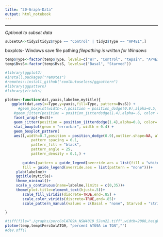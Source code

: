 ```yaml
---
title: "20-Graph-Data"
output: html_notebook
---
```


---
*Optional to subset data*
```r
subsetCA<-tidy2[tidy2$Type == "Control" | tidy2$Type == "AP4E1",]

```


boxplots- Windows save file pathing
*filepathing is written for Windows*
```r
temp$Type<-factor(temp$Type, levels=c("WT", "Control", "tepsin", "AP4E1"))
temp$BvsS<-factor(temp$BvsS, levels=c("Basal", "Starved"))

#library(ggplot2)
#install.packages("remotes")
#remotes::install_github("coolbutuseless/ggpattern")
#library(ggpattern)
#library(viridis)

plotme<-function(dat,yaxis,labelme,mytitle){
   ggplot(dat,aes(x=Type,y=yaxis,fill=Type, pattern=BvsS)) + 
      #geom_boxplot(width=.7,position = position_dodge(0.9),alpha=0.5, outlier.shape = 20, outlier.size = -1) +
    #geom_jitter(position = position_jitterdodge(1.4),alpha=.6, color = "grey") +
    facet_wrap(~BvsS)+
    geom_jitter(position = position_jitterdodge(1.4),alpha=0.8, color= "dark grey") +
    stat_boxplot(geom = "errorbar", width = 0.4) +
    geom_boxplot_pattern(
    aes(),width=0.7,position = position_dodge(0.9),outlier.shape=NA, alpha=0.5,
            pattern_spacing = 0.1,
            pattern_fill = "black",
            pattern_angle = 25,
            pattern_density = 0.1,) + 
    
        guides(pattern = guide_legend(override.aes = list(fill = "white")),
        fill = guide_legend(override.aes = list(pattern = "none")))+
     ylab(labelme)+
     ggtitle(mytitle)+
     theme_minimal()+
     scale_y_continuous(name=labelme,limits = c(0,35))+
     theme(plot.title=element_text(hjust=.5))+
        scale_fill_viridis(discrete=TRUE,end=.85) +
        scale_color_viridis(discrete=TRUE,end=.85)+
        scale_pattern_manual(values = c(Basal = "none", Starved = "stripe"))
  
}

#tiff(file="./graphs/percGolATG9A_NSW4019_5Jan22.tiff",width=2000,height=3000,res=600)
plotme(temp,temp$PercGolATG9, "percent ATG9A in TGN","")
#dev.off()

```

